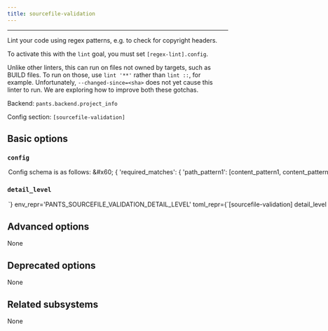 ```yaml
---
title: sourcefile-validation
---
```



---

Lint your code using regex patterns, e.g. to check for copyright headers.

To activate this with the `lint` goal, you must set `[regex-lint].config`.

Unlike other linters, this can run on files not owned by targets, such as BUILD files. To run on those, use `lint '**'` rather than `lint ::`, for example. Unfortunately, `--changed-since=<sha>` does not yet cause this linter to run. We are exploring how to improve both these gotchas.

Backend: <span className="color--primary">`pants.backend.project_info`</span>

Config section: <span className="color--primary">`[sourcefile-validation]`</span>

<span className={styles.options}>

## Basic options

### `config`

<Option
  cli_repr={`--sourcefile-validation-config="{'key1': val1, 'key2': val2, ...}"`}
  env_repr='PANTS_SOURCEFILE_VALIDATION_CONFIG'
  toml_repr={`[sourcefile-validation.config]
key1 = val1
key2 = val2
...`}
  default_repr={`{}`}
>

Config schema is as follows:

`&#x60;`
&#123;
&#x27;required_matches&#x27;: &#123;
&#x27;path_pattern1&#x27;: [content_pattern1, content_pattern2],
&#x27;path_pattern2&#x27;: [content_pattern1, content_pattern3],
...
&#125;,
&#x27;path_patterns&#x27;: [
&#123;
&#x27;name&#x27;: path_pattern1&#x27;,
&#x27;pattern&#x27;: &#x3C;path regex pattern&#x3E;,
&#x27;inverted&#x27;: True|False (defaults to False),
&#x27;content_encoding&#x27;: &#x3C;encoding&#x3E; (defaults to utf8)
&#125;,
...
],
&#x27;content_patterns&#x27;: [
&#123;
&#x27;name&#x27;: &#x27;content_pattern1&#x27;,
&#x27;pattern&#x27;: &#x3C;content regex pattern&#x3E;,
&#x27;inverted&#x27;: True|False (defaults to False)
&#125;
...
]
&#125;
`&#x60;`

Meaning: if a file matches some path pattern, its content must match all the corresponding content patterns.

It&#x27;s often helpful to load this config from a JSON or YAML file. To do that, set `[regex-lint].config = '@path/to/config.yaml'`, for example.

</Option>

### `detail_level`

<Option
  cli_repr={`--sourcefile-validation-detail-level=<DetailLevel>`}
  env_repr='PANTS_SOURCEFILE_VALIDATION_DETAIL_LEVEL'
  toml_repr={`[sourcefile-validation]
detail_level = <DetailLevel>`}
  one_of='none, summary, nonmatching, names, all'
  default_repr={`nonmatching`}
>

How much detail to include in the result.

</Option>

## Advanced options

None

## Deprecated options

None

## Related subsystems

None

</span>
